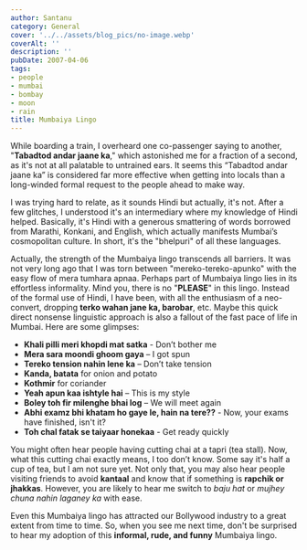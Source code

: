 ```yaml
---
author: Santanu
category: General
cover: '../../assets/blog_pics/no-image.webp'
coverAlt: ''
description: ''
pubDate: 2007-04-06
tags:
- people
- mumbai
- bombay
- moon
- rain
title: Mumbaiya Lingo
---
```


While boarding a train, I overheard one co-passenger saying to another, "**Tabadtod andar jaane ka**," which astonished me for a fraction of a second, as it's not at all palatable to untrained ears. It seems this “Tabadtod andar jaane ka” is considered far more effective when getting into locals than a long-winded formal request to the people ahead to make way.

I was trying hard to relate, as it sounds Hindi but actually, it's not. After a few glitches, I understood it's an intermediary where my knowledge of Hindi helped. Basically, it's Hindi with a generous smattering of words borrowed from Marathi, Konkani, and English, which actually manifests Mumbai’s cosmopolitan culture. In short, it's the "bhelpuri" of all these languages.

Actually, the strength of the Mumbaiya lingo transcends all barriers. It was not very long ago that I was torn between "mereko-tereko-apunko" with the easy flow of mera tumhara apnaa. Perhaps part of Mumbaiya lingo lies in its effortless informality. Mind you, there is no "**PLEASE**" in this lingo. Instead of the formal use of Hindi, I have been, with all the enthusiasm of a neo-convert, dropping **terko wahan jane ka, barobar**, etc. Maybe this quick direct nonsense linguistic approach is also a fallout of the fast pace of life in Mumbai. Here are some glimpses:

- **Khali pilli meri khopdi mat satka** - Don’t bother me
- **Mera sara moondi ghoom gaya** – I got spun
- **Tereko tension nahin lene ka** – Don’t take tension
- **Kanda, batata** for onion and potato
- **Kothmir** for coriander
- **Yeah apun kaa ishtyle hai** – This is my style
- **Boley toh fir milenghe bhai log** – We will meet again
- **Abhi examz bhi khatam ho gaye le, hain na tere??** - Now, your exams have finished, isn't it?
- **Toh chal fatak se taiyaar honekaa** - Get ready quickly

You might often hear people having cutting chai at a tapri (tea stall). Now, what this cutting chai exactly means, I too don’t know. Some say it's half a cup of tea, but I am not sure yet. Not only that, you may also hear people visiting friends to avoid **kantaal** and know that if something is **rapchik or jhakkas**. However, you are likely to hear me switch to *baju hat* or *mujhey chuna nahin laganey ka* with ease.

Even this Mumbaiya lingo has attracted our Bollywood industry to a great extent from time to time. So, when you see me next time, don't be surprised to hear my adoption of this **informal, rude, and funny** Mumbaiya lingo.